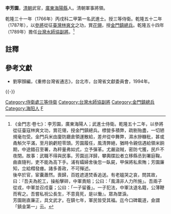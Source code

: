 '''李芳園'''，[[清朝|清朝]]武官，[[廣東|廣東]][[海陽縣|海陽縣]]人。清朝軍事將領。

乾隆三十一年（1766年）丙戌科二甲第一名武進士。授三等侍衛。乾隆五十二年（1787年），以[[參將|參將]]從征[[臺灣|臺灣]][[林爽文|林爽文]]之功，賞[[花翎|花翎]]，授[[金門鎮總兵|金門鎮總兵]]。乾隆五十四年（1789年）擔任[[台灣水師協|台灣水師協]][[副將|副將]]。<ref>《金門志·卷七》：李芳園，廣東海陽人；武進士侍衛。乾隆五十二年，以參將從征臺寇林爽文功，賞花翎，授金門鎮總兵。標營多積弊，疏剔殆盡，一切陋規毫勿受。金門兵米由廈防廳倉領運散給，差弁從中舞弊，濕水摻糠秕，甚或甬斛欠平滿，至月餉虧短零頭。芳園履任，風清弊絕，猶時令親信遇給領米餉期，中途錯召至署，為秤量弗如式，立予彈革。尤嚴盜賊，密防弋獲，民戶不夜閉。故事：武職不得與民事。芳園巡洋歸，攀輿牒訟者立移縣丞到署庭鞠，曲直隨判，吏不能為高下手。浦有孀婦舍後忽一臥屍，甲保將私索賄；芳園廉知，立給槥發瘞。諸多善政，不可殫述。<br>後卒於官，宦囊蕭然。喪歸，百姓遮道焚香追送。有老媼哭之哀，問其故，曰：『吾夫為舵工，操船擊碎，中軍責賠；公曰：「風濤非人力所施」。吾兩子從戎，中軍並召戍臺；公曰：「一子留養」。一子犯法，中軍汰退名籍，公薄鞭而宥之。吾嘗私祝公長生，不意竟死，是以慟』。眾為墜淚。<br>芳園剛直廉正，具文武才。在鎮七年，軍民皆受其福。迄今口碑載道，僉謂「鎮金第一」云。</ref>

==註釋==
{{reflist}}

==參考文獻==
*劉寧顏編，《重修台灣省通志》，台北市，台灣省文獻委員會，1994年。

{{-}}
{{start box}}
{{s-off}}
{{s-before|[[孫全謀|孫全謀]]}}
{{s-title|[[台灣水師協|台灣水師協]][[副將|副將]]|<small>乾隆五十四年（1789年）任</small>}}
{{s-after|[[孫全謀|孫全謀]]}}
{{end box}}

{{乾隆三十一年丙戌科武殿試金榜}}
{{DEFAULTSORT:Li李}}
[[Category:侍衛處三等侍衛|Category:侍衛處三等侍衛]]
[[Category:台灣水師協副將|Category:台灣水師協副將]]
[[Category:金門鎮總兵|Category:金門鎮總兵]]
[[Category:海阳人|Category:海阳人]]
[[Category:李姓|F]]